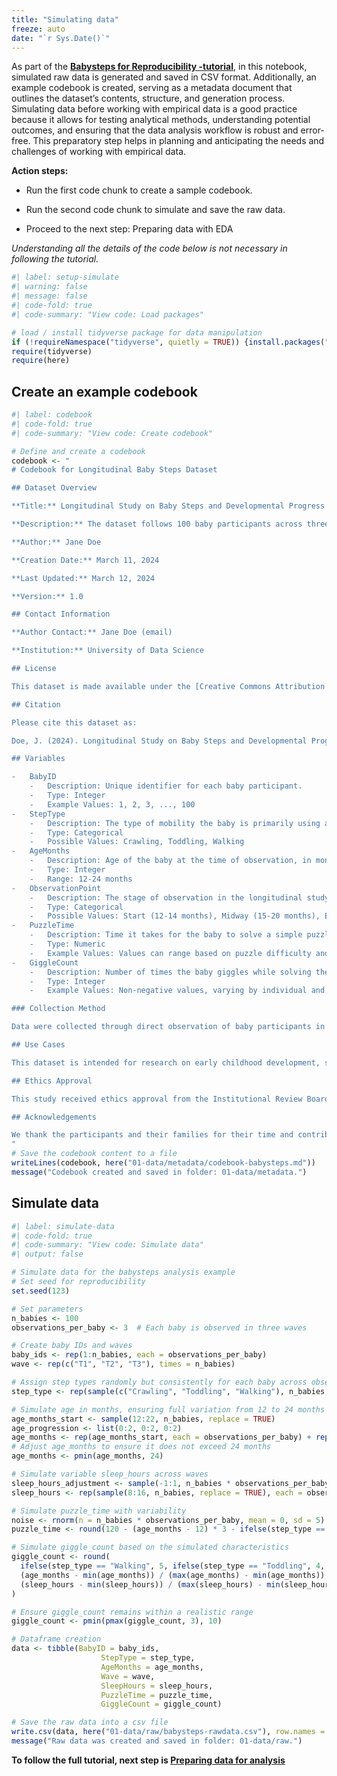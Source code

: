 ```yaml
---
title: "Simulating data"
freeze: auto
date: "`r Sys.Date()`"
---
```


As part of the [**Babysteps for Reproducibility -tutorial**](../babysteps), in this notebook, simulated raw data is generated and saved in CSV format. Additionally, an example codebook is created, serving as a metadata document that outlines the dataset's contents, structure, and generation process. Simulating data before working with empirical data is a good practice because it allows for testing analytical methods, understanding potential outcomes, and ensuring that the data analysis workflow is robust and error-free. This preparatory step helps in planning and anticipating the needs and challenges of working with empirical data.

**Action steps:**

-   Run the first code chunk to create a sample codebook.

-   Run the second code chunk to simulate and save the raw data.

-   Proceed to the next step: Preparing data with EDA

*Understanding all the details of the code below is not necessary in following the tutorial.*

```r
#| label: setup-simulate
#| warning: false
#| message: false
#| code-fold: true
#| code-summary: "View code: Load packages"

# load / install tidyverse package for data manipulation
if (!requireNamespace("tidyverse", quietly = TRUE)) {install.packages("tidyverse")}
require(tidyverse)
require(here)
```

## Create an example codebook

```r
#| label: codebook
#| code-fold: true
#| code-summary: "View code: Create codebook"

# Define and create a codebook
codebook <- "
# Codebook for Longitudinal Baby Steps Dataset

## Dataset Overview

**Title:** Longitudinal Study on Baby Steps and Developmental Progress

**Description:** The dataset follows 100 baby participants across three observation points to monitor how their mobility type (Crawling, Toddling, Walking) affects their ability to solve puzzles and their engagement with the task, as indicated by their giggle counts. The data has three three observation points for each baby. The data is simulated for planning a (fictional) study.

**Author:** Jane Doe

**Creation Date:** March 11, 2024

**Last Updated:** March 12, 2024

**Version:** 1.0

## Contact Information

**Author Contact:** Jane Doe (email)

**Institution:** University of Data Science

## License

This dataset is made available under the [Creative Commons Attribution 4.0 International License (CC BY 4.0)](https://creativecommons.org/licenses/by/4.0/). Users are free to share and adapt the material for any purpose, even commercially, under the following terms: appropriate credit must be given, a link to the license provided, and indication if changes were made.

## Citation

Please cite this dataset as:

Doe, J. (2024). Longitudinal Study on Baby Steps and Developmental Progress. University of Data Science. Version 1.0. [DOI or URL]

## Variables

-   BabyID
    -   Description: Unique identifier for each baby participant.
    -   Type: Integer
    -   Example Values: 1, 2, 3, ..., 100
-   StepType
    -   Description: The type of mobility the baby is primarily using at the time of observation.
    -   Type: Categorical
    -   Possible Values: Crawling, Toddling, Walking
-   AgeMonths
    -   Description: Age of the baby at the time of observation, in months.
    -   Type: Integer
    -   Range: 12-24 months
-   ObservationPoint
    -   Description: The stage of observation in the longitudinal study.
    -   Type: Categorical
    -   Possible Values: Start (12-14 months), Midway (15-20 months), End (21-24 months)
-   PuzzleTime
    -   Description: Time it takes for the baby to solve a simple puzzle, measured in seconds.
    -   Type: Numeric
    -   Example Values: Values can range based on puzzle difficulty and baby's skill level.
-   GiggleCount
    -   Description: Number of times the baby giggles while solving the puzzle. Used as a proxy for enjoyment or engagement.
    -   Type: Integer
    -   Example Values: Non-negative values, varying by individual and task.

### Collection Method

Data were collected through direct observation of baby participants in a controlled environment, ensuring that puzzle difficulty was consistent across observations.

## Use Cases

This dataset is intended for research on early childhood development, specifically examining the relationship between motor skills, problem-solving abilities, and engagement in activities.

## Ethics Approval

This study received ethics approval from the Institutional Review Board at the University of Data Science, approval number #12345.

## Acknowledgements

We thank the participants and their families for their time and contribution to this study. This research was supported by the Early Development Research Grant #67890.
"
# Save the codebook content to a file
writeLines(codebook, here("01-data/metadata/codebook-babysteps.md"))
message("Codebook created and saved in folder: 01-data/metadata.")
```

## Simulate data

```r
#| label: simulate-data
#| code-fold: true
#| code-summary: "View code: Simulate data"
#| output: false

# Simulate data for the babysteps analysis example
# Set seed for reproducibility
set.seed(123) 

# Set parameters
n_babies <- 100
observations_per_baby <- 3  # Each baby is observed in three waves

# Create baby IDs and waves
baby_ids <- rep(1:n_babies, each = observations_per_baby)
wave <- rep(c("T1", "T2", "T3"), times = n_babies)

# Assign step types randomly but consistently for each baby across observations (for simplicity)
step_type <- rep(sample(c("Crawling", "Toddling", "Walking"), n_babies, replace = TRUE), each = observations_per_baby)

# Simulate age in months, ensuring full variation from 12 to 24 months and logical progression
age_months_start <- sample(12:22, n_babies, replace = TRUE)
age_progression <- list(0:2, 0:2, 0:2)
age_months <- rep(age_months_start, each = observations_per_baby) + rep(0:2, each = n_babies)
# Adjust age_months to ensure it does not exceed 24 months
age_months <- pmin(age_months, 24)

# Simulate variable sleep_hours across waves
sleep_hours_adjustment <- sample(-1:1, n_babies * observations_per_baby, replace = TRUE)
sleep_hours <- rep(sample(8:16, n_babies, replace = TRUE), each = observations_per_baby) + sleep_hours_adjustment

# Simulate puzzle_time with variability
noise <- rnorm(n = n_babies * observations_per_baby, mean = 0, sd = 5)
puzzle_time <- round(120 - (age_months - 12) * 3 - ifelse(step_type == "Walking", 20, ifelse(step_type == "Toddling", 15, 10)) - (18 - sleep_hours) * 4 + noise)

# Simulate giggle_count based on the simulated characteristics
giggle_count <- round(
  ifelse(step_type == "Walking", 5, ifelse(step_type == "Toddling", 4, 3)) -
  (age_months - min(age_months)) / (max(age_months) - min(age_months)) * 3 +
  (sleep_hours - min(sleep_hours)) / (max(sleep_hours) - min(sleep_hours)) * 2
)

# Ensure giggle_count remains within a realistic range
giggle_count <- pmin(pmax(giggle_count, 3), 10)

# Dataframe creation
data <- tibble(BabyID = baby_ids,
                    StepType = step_type,
                    AgeMonths = age_months,
                    Wave = wave,
                    SleepHours = sleep_hours,
                    PuzzleTime = puzzle_time,
                    GiggleCount = giggle_count)

# Save the raw data into a csv file
write.csv(data, here("01-data/raw/babysteps-rawdata.csv"), row.names = FALSE)
message("Raw data was created and saved in folder: 01-data/raw.")
```

**To follow the full tutorial, next step is [Preparing data for analysis](01-prepare-data)**
